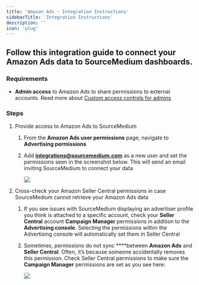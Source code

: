 ```yaml
---
title: 'Amazon Ads - Integration Instructions'
sidebarTitle: 'Integration Instructions'
description: ''
icon: 'plug'
---
```


## Follow this integration guide to connect your Amazon Ads data to SourceMedium dashboards.

### Requirements

- **Admin access** to Amazon Ads to share permissions to external accounts. Read more about [Custom access controls for admins](https://advertising.amazon.com/resources/whats-new/custom-access-controls)

### Steps

1. Provide access to Amazon Ads to SourceMedium
    1. From the **Amazon Ads user permissions** page, navigate to **Advertising permissions**
    2. Add **[integrations@sourcemedium.com](mailto:integrations@sourcemedium.com)** as a new user and set the permissions seen in the screenshot below. This will send an email inviting SourceMedium to connect your data
        
        ![](/images/article-imgs/amazon-ads-integration/Untitled.png)
        
2. Cross-check your Amazon Seller Central permissions in case SourceMedium cannot retrieve your Amazon Ads data 
    1. If you see issues with SourceMedium displaying an advertiser profile you think is attached to a specific account, check your **Seller Central** account **Campaign Manager** permissions in addition to the **Advertising console**. Selecting the permissions within the Advertising console will automatically set them in Seller Central
    2. Sometimes, permissions do not sync ****between **Amazon Ads** and **Seller Central**. Often, it’s because someone accidentally removes this permission. Check Seller Central permissions to make sure the **Campaign Manager** permissions are set as you see here:
        
        ![](/images/article-imgs/amazon-ads-integration/Untitled1.png)